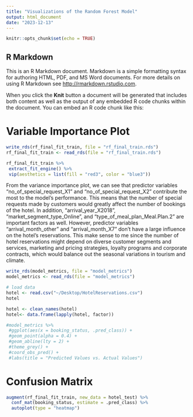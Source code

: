 ```yaml
---
title: "Visualizations of the Random Forest Model"
output: html_document
date: "2023-12-13"
---
```


```r
knitr::opts_chunk$set(echo = TRUE)
```

## R Markdown

This is an R Markdown document. Markdown is a simple formatting syntax for authoring HTML, PDF, and MS Word documents. For more details on using R Markdown see <http://rmarkdown.rstudio.com>.

When you click the **Knit** button a document will be generated that includes both content as well as the output of any embedded R code chunks within the document. You can embed an R code chunk like this:

# Variable Importance Plot
```r
write_rds(rf_final_fit_train, file = "rf_final_train.rds")
rf_final_fit_train <- read_rds(file = "rf_final_train.rds")

rf_final_fit_train %>% 
 extract_fit_engine() %>% 
 vip(aesthetics = list(fill = "red3", color = "blue3"))
```

From the variance importance plot, we can see that predictor variables “no_of_special_request_X1” and “no_of_special_request_X2” contribute the most to the model’s performance. This means that the number of special requests made by customers would greatly affect the number of bookings of the hotel. In addition, “arrival_year_X2018”, “market_segment_type_Online”, and “type_of_meal_plan_Meal.Plan.2” are important factors as well. However, predictor variables “arrival_month_other” and “arrival_month_X7” don’t have a large influence on the hotel's reservations. This make sense to me since the number of hotel reservations might depend on diverse customer segments and services, marketing and pricing strategies, loyalty programs and corporate contracts, which would balance out the seasonal variations in tourism and climate. 


```r
write_rds(model_metrics, file = "model_metrics")
model_metrics <- read_rds(file = "model_metrics")

# load data
hotel <- read.csv("~/Desktop/HotelReservations.csv")
hotel

hotel <- clean_names(hotel)
hotel<- data.frame(lapply(hotel, factor))

#model_metrics %>% 
 #ggplot(aes(x = booking_status, .pred_class)) +
 #geom_point(alpha = 0.4) +
 #geom_abline(lty = 2) +
 #theme_grey() +
 #coord_obs_pred() +
 #labs(title = "Predicted Values vs. Actual Values")
```


# Confusion Matrix
```r
augment(rf_final_fit_train, new_data = hotel_test) %>%
  conf_mat(booking_status, estimate = .pred_class) %>%
  autoplot(type = "heatmap")
```


